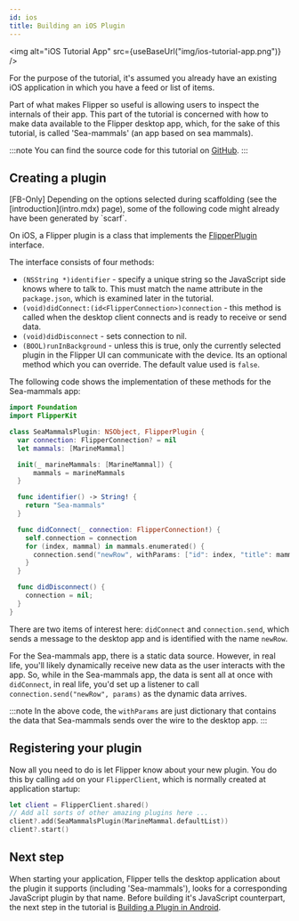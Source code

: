 ```yaml
---
id: ios
title: Building an iOS Plugin
---
```


<img alt="iOS Tutorial App" src={useBaseUrl("img/ios-tutorial-app.png")} />

For the purpose of the tutorial, it's assumed you already have an existing iOS application in which you have a feed or list of items.

Part of what makes Flipper so useful is allowing users to inspect the internals of their app. This part of the tutorial is concerned with how to make data available to the Flipper desktop app, which, for the sake of this tutorial, is called 'Sea-mammals' (an app based on sea mammals).

:::note
You can find the source code for this tutorial on [GitHub](https://github.com/facebook/flipper/tree/c55bebd1be545c63dde93e143dd5c341dc2fd20b/iOS/Tutorial/Tutorial).
:::

## Creating a plugin

<FbInternalOnly>

<div class="warning">
[FB-Only] Depending on the options selected during scaffolding (see the [introduction](intro.mdx) page), some of the following code might already have been generated by `scarf`.
</div>

</FbInternalOnly>

On iOS, a Flipper plugin is a class that implements the [FlipperPlugin](https://github.com/facebook/flipper/blob/main/iOS/FlipperKit/FlipperPlugin.h) interface.

The interface consists of four methods:

* `(NSString *)identifier` - specify a unique string so the JavaScript side knows where to talk to. This must match the name attribute in the `package.json`, which is examined later in the tutorial.
* `(void)didConnect:(id<FlipperConnection>)connection` - this method is called when the desktop client connects and is ready to receive or send data.
* `(void)didDisconnect` - sets connection to nil.
* `(BOOL)runInBackground` - unless this is true, only the currently selected plugin in the Flipper UI can communicate with the device. Its an optional method which you can override. The default value used is `false`.

The following code shows the implementation of these methods for the Sea-mammals app:

```swift
import Foundation
import FlipperKit

class SeaMammalsPlugin: NSObject, FlipperPlugin {
  var connection: FlipperConnection? = nil
  let mammals: [MarineMammal]

  init(_ marineMammals: [MarineMammal]) {
      mammals = marineMammals
  }

  func identifier() -> String! {
    return "Sea-mammals"
  }

  func didConnect(_ connection: FlipperConnection!) {
    self.connection = connection
    for (index, mammal) in mammals.enumerated() {
      connection.send("newRow", withParams: ["id": index, "title": mammal.name, "url": mammal.image.absoluteString])
    }
  }

  func didDisconnect() {
    connection = nil;
  }
}
```

There are two items of interest here: `didConnect` and `connection.send`, which sends a message to the desktop app and is identified with the name `newRow`.

For the Sea-mammals app, there is a static data source. However, in real life, you'll likely dynamically receive new data as the user interacts with the app. So, while in the Sea-mammals app, the data is sent all at once with `didConnect`, in real life, you'd set up a listener to call `connection.send("newRow", params)` as the dynamic data arrives.

:::note
In the above code, the `withParams` are just dictionary that contains the data that Sea-mammals sends over the wire to the desktop app.
:::

## Registering your plugin

Now all you need to do is let Flipper know about your new plugin. You do this by calling `add` on your `FlipperClient`, which is normally created at application startup:

```swift
let client = FlipperClient.shared()
// Add all sorts of other amazing plugins here ...
client?.add(SeaMammalsPlugin(MarineMammal.defaultList))
client?.start()
```

## Next step

When starting your application, Flipper tells the desktop application about the plugin it supports (including 'Sea-mammals'), looks for a corresponding JavaScript plugin by that name.
Before building it's JavaScript counterpart, the next step in the tutorial is [Building a Plugin in Android](android.mdx).
